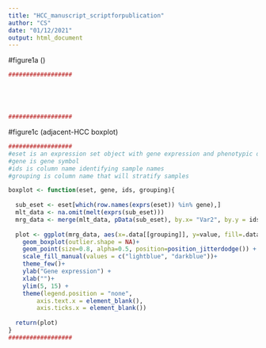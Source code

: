 ---
title: "HCC_manuscript_scriptforpublication"
author: "CS"
date: "01/12/2021"
output: html_document
---





#figure1a ()
```{r}
##################





##################
```




#figure1c (adjacent-HCC boxplot)
```{r}
##################
#eset is an expression set object with gene expression and phenotypic data
#gene is gene symbol
#ids is column name identifying sample names
#grouping is column name that will stratify samples

boxplot <- function(eset, gene, ids, grouping){
  
  sub_eset <- eset[which(row.names(exprs(eset)) %in% gene),]
  mlt_data <- na.omit(melt(exprs(sub_eset))) 
  mrg_data <- merge(mlt_data, pData(sub_eset), by.x= "Var2", by.y = ids)
  
  plot <- ggplot(mrg_data, aes(x=.data[[grouping]], y=value, fill=.data[[grouping]])) + 
    geom_boxplot(outlier.shape = NA)+
    geom_point(size=0.8, alpha=0.5, position=position_jitterdodge()) +
    scale_fill_manual(values = c("lightblue", "darkblue"))+
    theme_few()+
    ylab("Gene expression") +
    xlab("")+
    ylim(5, 15) +
    theme(legend.position = "none",
        axis.text.x = element_blank(),
        axis.ticks.x = element_blank())
  
  return(plot)
} 
##################


```

